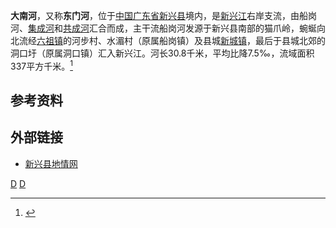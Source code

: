 {{Otheruses|大南河|other=同名或類似名的其它條目描述}}
{{Infobox River
  | river_name      =大南河
  | image_name      = 
  | image_size      = 
  | caption         = 
  | origin          = [[广东省|广东省]][[新兴县|新兴县]]猫爪岭
  | mouth           = 广东省新兴县[[新城镇_(新兴县)|新城镇]]洞口圩[[新兴江|新兴江]]{{coord|22|43|44|N|112|14|39|E}}
  | basin_countries = 
  | length          = 30.8 km
  | elevation       = 
  | mouth_elevation = 
  | discharge       = 
  | watershed       = 337 km<sup>2</sup>
}}
'''大南河'''，又称'''东门河'''，位于[[中国|中国]][[广东省|广东省]][[新兴县|新兴县]]境内，是[[新兴江|新兴江]]右岸支流，由船岗河、[[集成河|集成河]]和[[共成河|共成河]]汇合而成，主干流船岗河发源于新兴县南部的猫爪岭，蜿蜒向北流经[[六祖镇|六祖镇]]的河步村、水湄村（原属船岗镇）及县城[[新城镇_(新兴县)|新城镇]]，最后于县城北郊的洞口圩（原属洞口镇）汇入新兴江。河长30.8千米，平均比降7.5‰，流域面积337平方千米。<ref name="中国河湖大典">{{cite book zh |author=《[[中国河湖大典|中国河湖大典]]》编纂委员会 |title=《中国河湖大典·珠江卷》 |format=M|edition=1 |location=北京 |publisher=中国水利水电出版社 |date=2013年1月 |pages=216页 |id= ISBN 978-7-5170-0561-2}}</ref>

==参考资料==
{{reflist}}
==外部链接==
*[https://web.archive.org/web/20131016061741/http://www.gd-info.gov.cn/shtml/yfxinxing/renshixinxing/xinxinggaikuang/heliushuiwen/2010/01/29/18237.shtml 新兴县地情网]

[[Category:新興江水系|D]]
[[Category:广东河流|D]]